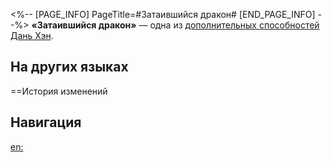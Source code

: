 <%-- [PAGE_INFO]
PageTitle=#Затаившийся дракон#
[END_PAGE_INFO] --%>
{{Навык Инфобокс
|Название         = Затаившийся дракон
|Изображение      = След Затаившийся дракон.png
|Персонаж         = Дань Хэн
|Тип              = Доп. способность
|Возвышение       = 2
|Длительность     = 
|Описание         = Когда текущее НР персонажа ниже или равно 50%, его вероятность быть атакованным противниками снижается.
|Свойство1        = 
|Масштабирование1 = 
}}
'''«Затаившийся дракон»''' — одна из [[дополнительная способность|дополнительных способностей]] [[Дань Хэн]].

==На других языках==
{{На других языках
|en   = Hidden Dragon
|zhs  = 潜龙
|zht  = 潛龍
|ja   = {{Rubi|潜龍|せんりゅう}}
|ko   = 잠룡
|es   = Dragón oculto
|fr   = Dragon caché
|ru   = Затаившийся дракон
|th   = Hidden Dragon
|vi   = Rồng Ẩn
|de   = Verborgener Drache
|id   = Hidden Dragon
|pt   = Dragão Escondido
}}

==История изменений
{{История изменений|3.5}}

==Навигация==
{{Навык Навбокс|Дань Хэн}}

[[en:]]
